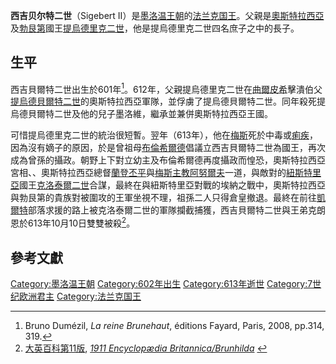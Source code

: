 {{multiple issues|
{{Notability Unreferenced|time=2017-03-14T04:09:19+00:00}}
{{expand|time=2017-03-14T04:09:19+00:00}}

}}
{{Infobox monarch
| name               = 西吉贝尔特二世
| title              = [[法国君主列表|勃艮第王國、奧斯特拉西亞王國國王]]
| image              =
| caption            = 法國國家檔案館中存放的西吉貝爾特二世的皇室印章
| reign              = 613年
| coronation         = 613年
| full name          = 
| birth_name         =
| birth_date         = 601年
| birth_place        = 
| death_date         = 613年
| death_place        = 
| burial_date        = 
| burial_place       = <!-- <br /> {{coord|LAT|LONG|display=inline,title}} -->
| predecessor        = [[提乌德里克二世|提乌德里克二世]]
| successor          = [[克洛泰尔二世|克洛泰尔二世]] ''(統一法蘭克王國)''
| spouse             = 
| issue              = <!-- Children's names go here -->
| royal house        = 
| dynasty            = [[墨洛溫王朝|墨洛溫王朝]]
| father             = [[提乌德里克二世|提乌德里克二世]]
| mother             =
| religion           =
}}
'''西吉贝尔特二世'''（Sigebert II）是[[墨洛温王朝|墨洛温王朝]]的[[法兰克国王|法兰克国王]]。父親是[[奧斯特拉西亞|奧斯特拉西亞]]及[[勃艮第|勃艮第]]國王[[提烏德里克二世|提烏德里克二世]]，他是提烏德里克二世四名庶子之中的長子。

==生平==
西吉貝爾特二世出生於601年<ref>Bruno Dumézil, ''La reine Brunehaut'', éditions Fayard, Paris, 2008, pp.314, 319.</ref>。612年，父親提烏德里克二世在[[曲爾皮希|曲爾皮希]]擊潰伯父[[提烏德貝爾特二世|提烏德貝爾特二世]]的奧斯特拉西亞軍隊，並俘虜了提烏德貝爾特二世。同年殺死提烏德貝爾特二世及他的兒子墨洛維，繼承並兼併奧斯特拉西亞王國。

可惜提烏德里克二世的統治很短暫。翌年（613年），他在[[梅斯|梅斯]]死於中毒或[[痢疾|痢疾]]，因為沒有嫡子的原因，於是曾祖母[[奧斯特拉西亞的布倫希爾德|布倫希爾德]]倡議立西吉貝爾特二世為國王，再次成為曾孫的攝政。朝野上下對立幼主及布倫希爾德再度攝政而惶恐，奧斯特拉西亞宮相{{link-en|沃納哈爾二世|Warnachar II}}、{{link-en|勃艮第宮相雷多|Rado (mayor of the palace)}}、奧斯特拉西亞總督[[蘭登丕平|蘭登丕平]]與[[阿努爾夫_(梅斯)|梅斯主教阿努爾夫]]一道，與敵對的[[紐斯特里亞|紐斯特里亞]]國王[[克洛泰爾二世|克洛泰爾二世]]合謀，最終在與紐斯特里亞對戰的埃納之戰中，奧斯特拉西亞與勃艮第的貴族對被圍攻的王軍坐視不理，祖孫二人只得倉皇撤退。最終在前往[[凱爾特|凱爾特]]部落求援的路上被克洛泰爾二世的軍隊攔截捕獲，西吉貝爾特二世與王弟克朗恩於613年10月10日雙雙被殺<ref>[[大英百科第11版|大英百科第11版]], [https://en.wikisource.org/wiki/1911_Encyclop%C3%A6dia_Britannica/Brunhilda ''1911 Encyclopædia Britannica/Brunhilda''] {{Wayback|url=https://en.wikisource.org/wiki/1911_Encyclop%C3%A6dia_Britannica/Brunhilda |date=20210227075104 }}</ref>。

==參考文獻==
{{reflist}}

{{墨洛温王朝}}
{{法國國家元首}}
{{Authority control}}

{{DEFAULTSORT:Sigebert 02}}
[[Category:墨洛温王朝|Category:墨洛温王朝]]
[[Category:602年出生|Category:602年出生]]
[[Category:613年逝世|Category:613年逝世]]
[[Category:7世纪欧洲君主|Category:7世纪欧洲君主]]
[[Category:法兰克国王|Category:法兰克国王]]